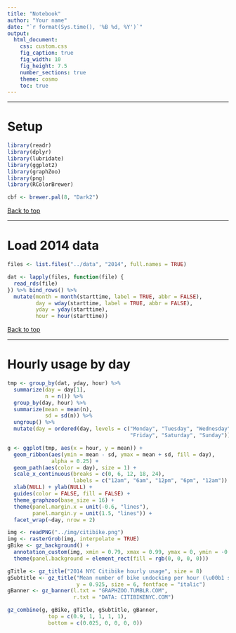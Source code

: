 ```yaml
---
title: "Notebook"
author: "Your name"
date: "`r format(Sys.time(), '%B %d, %Y')`"
output:
  html_document:
    css: custom.css
    fig_caption: true
    fig_width: 10
    fig_height: 7.5
    number_sections: true
    theme: cosmo
    toc: true
---
```


--- 

# Setup

```r
library(readr)
library(dplyr)
library(lubridate)
library(ggplot2)
library(graphZoo)
library(png)
library(RColorBrewer)

cbf <- brewer.pal(8, "Dark2")
```

[Back to top]("#")

---

# Load 2014 data

```r
files <- list.files("../data", "2014", full.names = TRUE)

dat <- lapply(files, function(file) {
  read_rds(file)
}) %>% bind_rows() %>%
  mutate(month = month(starttime, label = TRUE, abbr = FALSE),
         day = wday(starttime, label = TRUE, abbr = FALSE),
         yday = yday(starttime),
         hour = hour(starttime))
```

[Back to top]("#")

---

# Hourly usage by day

```r
tmp <- group_by(dat, yday, hour) %>%
  summarize(day = day[1],
            n = n()) %>%
  group_by(day, hour) %>%
  summarize(mean = mean(n),
            sd = sd(n)) %>%
  ungroup() %>%
  mutate(day = ordered(day, levels = c("Monday", "Tuesday", "Wednesday", "Thursday", 
                                       "Friday", "Saturday", "Sunday")))

g <- ggplot(tmp, aes(x = hour, y = mean)) +
  geom_ribbon(aes(ymin = mean - sd, ymax = mean + sd, fill = day), 
              alpha = 0.25) +
  geom_path(aes(color = day), size = 1) + 
  scale_x_continuous(breaks = c(0, 6, 12, 18, 24),
                     labels = c("12am", "6am", "12pm", "6pm", "12am")) + 
  xlab(NULL) + ylab(NULL) + 
  guides(color = FALSE, fill = FALSE) +
  theme_graphzoo(base_size = 16) +
  theme(panel.margin.x = unit(-0.6, "lines"),
        panel.margin.y = unit(1.5, "lines")) + 
  facet_wrap(~day, nrow = 2)

img <- readPNG("../img/citibike.png")
img <- rasterGrob(img, interpolate = TRUE)
gBike <- gz_background() +
  annotation_custom(img, xmin = 0.79, xmax = 0.99, ymax = 0, ymin = -0.76) + 
  theme(panel.background = element_rect(fill = rgb(0, 0, 0, 0)))

gTitle <- gz_title("2014 NYC Citibike hourly usage", size = 8)
gSubtitle <- gz_title("Mean number of bike undocking per hour (\u00b1 sd)", 
                      y = 0.925, size = 6, fontface = "italic")
gBanner <- gz_banner(l.txt = "GRAPHZOO.TUMBLR.COM", 
                     r.txt = "DATA: CITIBIKENYC.COM")

gz_combine(g, gBike, gTitle, gSubtitle, gBanner,
             top = c(0.9, 1, 1, 1, 1), 
             bottom = c(0.025, 0, 0, 0, 0))
```








